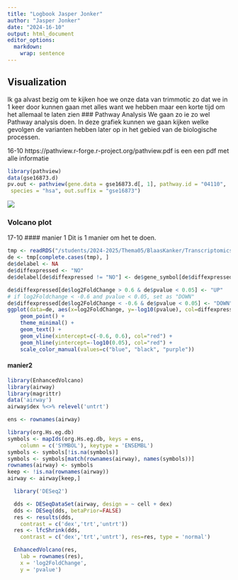 ```yaml
---
title: "Logbook Jasper Jonker"
author: "Jasper Jonker"
date: "2024-16-10"
output: html_document
editor_options: 
  markdown: 
    wrap: sentence
---
```


## Visualization
Ik ga alvast bezig om te kijken hoe we onze data van trimmotic zo dat we in 1 keer door kunnen gaan met alles want we hebben maar een korte tijd om het allemaal te laten zien 
### Pathway Analysis 
We gaan zo ie zo wel Pathway analysis doen.
In deze grafiek kunnen we gaan kijken welke gevolgen de varianten hebben later op in het gebied van de biologische processen.

16-10
https://pathview.r-forge.r-project.org/pathview.pdf is een een pdf met alle informatie


```r
library(pathview)
data(gse16873.d)
pv.out <- pathview(gene.data = gse16873.d[, 1], pathway.id = "04110",
 species = "hsa", out.suffix = "gse16873")
```
![](/homes/jjonker2/Documents/GenomicsTranscriptomics/Transcriptomics/logbooks/hsa04110.gse16873.png)


### Volcano plot 
17-10 
#### manier 1
Dit is 1 manier om het te doen. 

```r
tmp <- readRDS("/students/2024-2025/Thema05/BlaasKanker/Transcriptomics/testData/de_df_for_volcano.rds")
de <- tmp[complete.cases(tmp), ]
de$delabel <- NA
de$diffexpressed <- "NO"
de$delabel[de$diffexpressed != "NO"] <- de$gene_symbol[de$diffexpressed != "NO"]

de$diffexpressed[de$log2FoldChange > 0.6 & de$pvalue < 0.05] <- "UP"
# if log2Foldchange < -0.6 and pvalue < 0.05, set as "DOWN"
de$diffexpressed[de$log2FoldChange < -0.6 & de$pvalue < 0.05] <- "DOWN"
ggplot(data=de, aes(x=log2FoldChange, y=-log10(pvalue), col=diffexpressed, label=delabel)) + 
    geom_point() + 
    theme_minimal() +
    geom_text() +
    geom_vline(xintercept=c(-0.6, 0.6), col="red") +
    geom_hline(yintercept=-log10(0.05), col="red") +
    scale_color_manual(values=c("blue", "black", "purple"))
```
#### manier2
```r
library(EnhancedVolcano)
library(airway)
library(magrittr)
data('airway')
airway$dex %<>% relevel('untrt')

ens <- rownames(airway)

library(org.Hs.eg.db)
symbols <- mapIds(org.Hs.eg.db, keys = ens,
    column = c('SYMBOL'), keytype = 'ENSEMBL')
symbols <- symbols[!is.na(symbols)]
symbols <- symbols[match(rownames(airway), names(symbols))]
rownames(airway) <- symbols
keep <- !is.na(rownames(airway))
airway <- airway[keep,]
```
```r
  library('DESeq2')

  dds <- DESeqDataSet(airway, design = ~ cell + dex)
  dds <- DESeq(dds, betaPrior=FALSE)
  res <- results(dds,
    contrast = c('dex','trt','untrt'))
  res <- lfcShrink(dds,
    contrast = c('dex','trt','untrt'), res=res, type = 'normal')
```
```r
  EnhancedVolcano(res,
    lab = rownames(res),
    x = 'log2FoldChange',
    y = 'pvalue')
```


